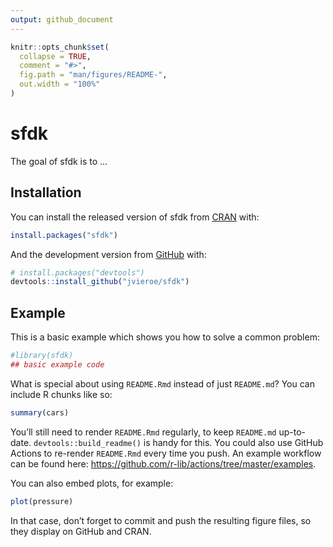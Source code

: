 ```yaml
---
output: github_document
---
```


<!-- README.md is generated from README.Rmd. Please edit that file -->

```r
knitr::opts_chunk$set(
  collapse = TRUE,
  comment = "#>",
  fig.path = "man/figures/README-",
  out.width = "100%"
)
```

# sfdk

<!-- badges: start -->
<!-- badges: end -->

The goal of sfdk is to ...

## Installation

You can install the released version of sfdk from [CRAN](https://CRAN.R-project.org) with:

``` r
install.packages("sfdk")
```

And the development version from [GitHub](https://github.com/) with:

``` r
# install.packages("devtools")
devtools::install_github("jvieroe/sfdk")
```
## Example

This is a basic example which shows you how to solve a common problem:

```r
#library(sfdk)
## basic example code
```

What is special about using `README.Rmd` instead of just `README.md`? You can include R chunks like so:

```r
summary(cars)
```

You'll still need to render `README.Rmd` regularly, to keep `README.md` up-to-date. `devtools::build_readme()` is handy for this. You could also use GitHub Actions to re-render `README.Rmd` every time you push. An example workflow can be found here: <https://github.com/r-lib/actions/tree/master/examples>.

You can also embed plots, for example:

```r
plot(pressure)
```

In that case, don't forget to commit and push the resulting figure files, so they display on GitHub and CRAN.
